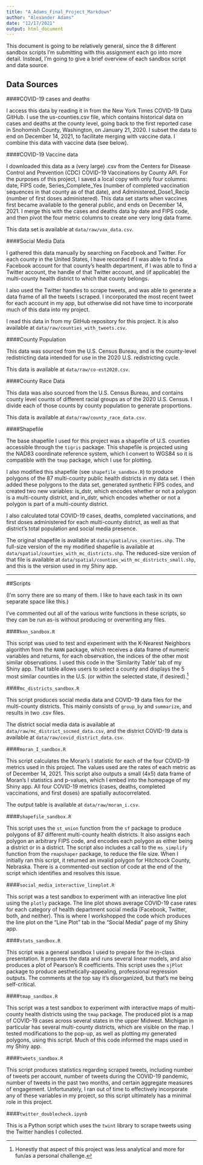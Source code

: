 ```yaml
---
title: "A_Adams_Final_Project_Markdown"
author: "Alexander Adams"
date: "12/17/2021"
output: html_document
---
```


This document is going to be relatively general, since the 8 different
sandbox scripts I'm submitting with this assignment each go into more detail.
Instead, I'm going to give a brief overview of each sandbox script and data
source.

## Data Sources

####COVID-19 cases and deaths

I access this data by reading it in from the New York Times COVID-19 Data GitHub. 
I use the us-counties.csv file, which contains historical data on cases and 
deaths at the county level, going back to the first reported case in Snohomish
County, Washington, on January 21, 2020. I subset the data to end on
December 14, 2021, to facilitate merging with vaccine data. I combine this 
data with vaccine data (see below). 

####COVID-19 Vaccine data

I downloaded this data as a (very large) .csv from the Centers for Disease 
Control and Prevention (CDC) COVID-19 Vaccinations by County API. For the 
purposes of this project, I saved a local copy with only four columns: 
date, FIPS code, Series_Complete_Yes (number of completed vaccination 
sequences in that county as of that date), and Administered_Dose1_Recip 
(number of first doses administered). This data set starts when vaccines 
first became available to the general public, and ends on December 14, 2021.
I merge this with the cases and deaths data by date and FIPS code, and then 
pivot the four metric columns to create one very long data frame.

This data set is available at `data/raw/vax_data.csv`.

####Social Media Data

I gathered this data manually by searching on Facebook and Twitter. For each
county in the United States, I have recorded if I was able to find a Facebook
account for that county's health department, if I was able to find a Twitter
account, the handle of that Twitter account, and (if applicable) the 
multi-county health district to which that county belongs. 

I also used the Twitter handles to scrape tweets, and was able to generate
a data frame of all the tweets I scraped. I incorporated the most recent
tweet for each account in my app, but otherwise did not have time to 
incorporate much of this data into my project.

I read this data in from my GitHub repository for this project. It is also
available at `data/raw/counties_with_tweets.csv`.

####County Population

This data was sourced from the U.S. Census Bureau, and is the county-level
redistricting data intended for use in the 2020 U.S. redistricting cycle.

This data is available at `data/raw/co-est2020.csv`.


####County Race Data

This data was also sourced from the U.S. Census Bureau, and contains
county level counts of different racial groups as of the 2020 U.S. Census.
I divide each of those counts by county population to generate proportions.

This data is available at `data/raw/county_race_data.csv`.

####Shapefile

The base shapefile I used for this project was a shapefile of U.S. counties
accessible through the `tigris` package. This shapefile is projected using
the NAD83 coordinate reference system, which I convert to WGS84 so it
is compatible with the `tmap` package, which I use for plotting. 

I also modified this shapefile (see `shapefile_sandbox.R`) to produce
polygons of the 87 multi-county public health districts in my data set.
I then added these polygons to the data set, generated synthetic FIPS
codes, and created two new variables: is_dstr, which encodes whether or not
a polygon is a multi-county district, and in_dstr, which encodes whether or
not a polygon is part of a multi-county district.

I also calculated total COVID-19 cases, deaths, completed vaccinations,
and first doses administered for each multi-county district, as well
as that district's total population and social media presence.

The original shapefile is available at `data/spatial/us_counties.shp`. The
full-size version of the my modified shapefile is available at
`data/spatial/counties_with_mc_districts.shp`. The reduced-size version of that
file is available at `data/spatial/counties_with_mc_districts_small.shp`, 
and this is the version used in my Shiny app.

---


##Scripts

(I'm sorry there are so many of them. I like to have each task in its own
separate space like this.)

I've commented out all of the various write functions in these
scripts, so they can be run as-is without producing or overwriting
any files.

####`knn_sandbox.R`

This script was used to test and experiment with the K-Nearest Neighbors
algorithm from the `RANN` package, which receives a data frame of numeric
variables and returns, for each observation, the indices of the other 
most similar observations. I used this code in the 'Similarity Table' tab 
of my Shiny app. That table allows users to select a county and 
displays the 5 most similar counties in the U.S. (or within the selected
state, if desired).[^1] 

[^1]:Honestly that aspect of this project was less analytical and 
more for fun/as a personal challenge.

####`mc_districts_sandbox.R`

This script produces social media data and COVID-19 data files for 
the multi-county districts. This mainly consists of `group_by` and `summarize`,
and results in two .csv files.

The district social media data is available at `data/raw/mc_district_socmed_data.csv`,
and the district COVID-19 data is available at `data/raw/covid_district_data.csv`.

####`moran_I_sandbox.R`

This script calculates the Moran's I statistic for each of the four
COVID-19 metrics used in this project. The values used are the rates of each
metric as of December 14, 2021. This script also outputs a small (4x5)
data frame of Moran's I statistics and p-values, which I embed into the 
homepage of my Shiny app. All four COVID-19 metrics (cases, deaths,
completed vaccinations, and first doses) are spatially autocorrelated.

The output table is available at `data/raw/moran_i.csv`.

####`shapefile_sandbox.R`

This script uses the `st_union` function from the `sf` package to produce
polygons of 87 different multi-county health districts. It also assigns
each polygon an arbitrary FIPS code, and encodes each polygon as either being
a district or in a district. The script also includes a call to the 
`ms_simplify` function from the `rmapshaper` package, to reduce the file
size. When I initially ran this script, it returned an invalid polygon
for Hitchcock County, Nebraska. There is a commented-out section of code
at the end of the script which identifies and resolves this issue.

####`social_media_interactive_lineplot.R`

This script was a test sandbox to experiment with an interactive line plot
using the `plotly` package. The line plot shows average COVID-19 case rates
for each category of health department social media (Facebook, Twitter, both,
and neither). This is where I workshopped the code which produces the line plot
on the "Line Plot" tab in the "Social Media" page of my Shiny app.

####`stats_sandbox.R`

This script was a general sandbox I used to prepare for the in-class presentation.
It prepares the data and runs several linear models, and also produces
a plot of Pearson's R coefficients. This script uses the `sjPlot` package
to produce aesthetically-appealing, professional regression outputs. The 
comments at the top say it's disorganized, but that's me being self-critical.

####`tmap_sandbox.R`

This script was a test sandbox to experiment with interactive maps of 
multi-county health districts using the `tmap` package. The produced plot
is a map of COVID-19 cases across several states in the upper Midwest. 
Michigan in particular has several multi-county districts, which are visible
on the map. I tested modifications to the pop-up, as well as plotting
my generated polygons, using this script. Much of this code informed the maps
used in my Shiny app.

####`tweets_sandbox.R`

This script produces statistics regarding scraped tweets, including
number of tweets per account, number of tweets during the COVID-19 pandemic,
number of tweets in the past two months, and certain aggregate measures of 
engagement. Unfortunately, I ran out of time to effectively incorporate
any of these variables in my project, so this script ultimately has 
a minimal role in this project.

####`twitter_doublecheck.ipynb`

This is a Python script which uses the `twint` library to scrape tweets 
using the Twitter handles I collected.

